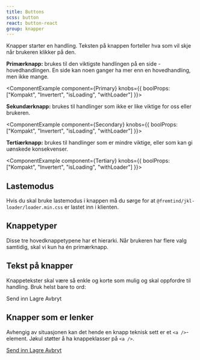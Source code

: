 ```yaml
---
title: Buttons
scss: button
react: button-react
group: knapper
---
```




<Ingress>
    Knapper starter en handling. Teksten på knappen forteller hva som vil skje når brukeren klikker på den.
</Ingress>

**Primærknapp:** brukes til den viktigste handlingen på en side - hovedhandlingen. En side kan noen ganger ha mer enn en hovedhandling, men ikke mange.

<ComponentExample component={Primary} knobs={{ boolProps: ["Kompakt", "Invertert", "isLoading", "withLoader"] }}>
    <CodeDemo code={PrimaryCode} />
</ComponentExample>

**Sekundærknapp:** brukes til handlinger som ikke er like viktige for oss eller brukeren.

<ComponentExample component={Secondary} knobs={{ boolProps: ["Kompakt", "Invertert", "isLoading", "withLoader"] }}>
    <CodeDemo code={SecondaryCode} />
</ComponentExample>

**Tertiærknapp:** brukes til handlinger som er mindre viktige, eller som kan gi uønskede konsekvenser.

<ComponentExample component={Tertiary} knobs={{ boolProps: ["Kompakt", "Invertert", "isLoading", "withLoader"] }}>
    <CodeDemo code={TertiaryCode} />
</ComponentExample>

## Lastemodus

Hvis du skal bruke lastemodus i knappen må du sørge for at `@fremtind/jkl-loader/loader.min.css` er lastet inn i klienten.

## Knappetyper

Disse tre hovedknappetypene har et hierarki. Når brukeren har flere valg samtidig, skal vi kun ha én primærknapp.

<DoDontExample type="do" description="Kun én primærknapp" image="/assets/do-donts/button-do-1.png" />
<DoDontExample type="dont" description="Flere primærknapper" image="/assets/do-donts/button-dont-1.png" />

## Tekst på knapper

Knappetekster skal være så enkle og korte som mulig og skal oppfordre til handling. Bruk helst bare to ord:

<PrimaryButton className="jkl-layout-spacing--medium-right">Send inn</PrimaryButton>
<SecondaryButton className="jkl-layout-spacing--medium-right">Lagre</SecondaryButton>
<TertiaryButton className="jkl-layout-spacing--medium-right">Avbryt</TertiaryButton>

## Knapper som er lenker

Avhengig av situasjonen kan det hende en knapp teknisk sett er et `<a />`-element. Jøkul støtter å ha knappeklasser på `<a />`.

<a href="#" className="jkl-button jkl-button--primary jkl-layout-spacing--medium-right">
    Send inn
</a>
<a href="#" className="jkl-button jkl-button--secondary jkl-layout-spacing--medium-right">
    Lagre
</a>
<a href="#" className="jkl-button jkl-button--tertiary jkl-layout-spacing--medium-right">
    Avbryt
</a>
